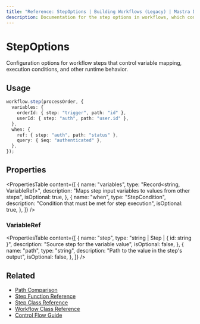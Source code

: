 ```yaml
---
title: "Reference: StepOptions | Building Workflows (Legacy) | Mastra Docs"
description: Documentation for the step options in workflows, which control variable mapping, execution conditions, and other runtime behavior.
---
```


# StepOptions

Configuration options for workflow steps that control variable mapping, execution conditions, and other runtime behavior.

## Usage

```typescript
workflow.step(processOrder, {
  variables: {
    orderId: { step: "trigger", path: "id" },
    userId: { step: "auth", path: "user.id" },
  },
  when: {
    ref: { step: "auth", path: "status" },
    query: { $eq: "authenticated" },
  },
});
```

## Properties

<PropertiesTable
  content={[
    {
      name: "variables",
      type: "Record<string, VariableRef>",
      description: "Maps step input variables to values from other steps",
      isOptional: true,
    },
    {
      name: "when",
      type: "StepCondition",
      description: "Condition that must be met for step execution",
      isOptional: true,
    },
  ]}
/>

### VariableRef

<PropertiesTable
  content={[
    {
      name: "step",
      type: "string | Step | { id: string }",
      description: "Source step for the variable value",
      isOptional: false,
    },
    {
      name: "path",
      type: "string",
      description: "Path to the value in the step's output",
      isOptional: false,
    },
  ]}
/>

## Related

- [Path Comparison](../../docs/workflows-legacy/control-flow.mdx)
- [Step Function Reference](./step-function.mdx)
- [Step Class Reference](./step-class.mdx)
- [Workflow Class Reference](./workflow.mdx)
- [Control Flow Guide](../../docs/workflows-legacy/control-flow.mdx)